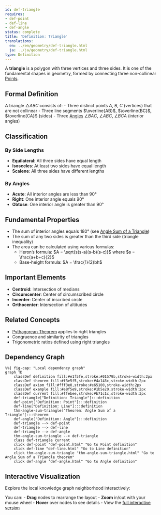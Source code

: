 ```yaml
---
id: def-triangle
requires:
- def-point
- def-line
- def-angle
status: complete
title: 'Definition: Triangle'
translations:
  en: ../en/geometry/def-triangle.html
  ja: ../ja/geometry/def-triangle.html
type: Definition
---
```


A **triangle** is a polygon with three vertices and three sides. It is one of the fundamental shapes in geometry, formed by connecting three non-collinear [Points](def-point.qmd).

## Formal Definition

A triangle $\triangle ABC$ consists of:
- Three distinct points $A$, $B$, $C$ (vertices) that are not collinear
- Three line segments $\overline{AB}$, $\overline{BC}$, $\overline{CA}$ (sides)
- Three [Angles](def-angle.qmd) $\angle BAC$, $\angle ABC$, $\angle BCA$ (interior angles)

## Classification

### By Side Lengths
- **Equilateral**: All three sides have equal length
- **Isosceles**: At least two sides have equal length
- **Scalene**: All three sides have different lengths

### By Angles
- **Acute**: All interior angles are less than $90°$
- **Right**: One interior angle equals $90°$
- **Obtuse**: One interior angle is greater than $90°$

## Fundamental Properties

- The sum of interior angles equals $180°$ (see [Angle Sum of a Triangle](thm-angle-sum-triangle.qmd))
- The sum of any two sides is greater than the third side (triangle inequality)
- The area can be calculated using various formulas:
  - Heron's formula: $A = \sqrt{s(s-a)(s-b)(s-c)}$ where $s = \frac{a+b+c}{2}$
  - Base-height formula: $A = \frac{1}{2}bh$

## Important Elements

- **Centroid**: Intersection of medians
- **Circumcenter**: Center of circumscribed circle
- **Incenter**: Center of inscribed circle
- **Orthocenter**: Intersection of altitudes

## Related Concepts

- [Pythagorean Theorem](thm-pythagorean.qmd) applies to right triangles
- Congruence and similarity of triangles
- Trigonometric ratios defined using right triangles

## Dependency Graph

```mermaid
%%| fig-cap: "Local dependency graph"
graph TD
    classDef definition fill:#e1f5fe,stroke:#01579b,stroke-width:2px
    classDef theorem fill:#f3e5f5,stroke:#4a148c,stroke-width:2px
    classDef axiom fill:#fff3e0,stroke:#e65100,stroke-width:2px
    classDef example fill:#e8f5e9,stroke:#1b5e20,stroke-width:2px
    classDef current fill:#ffebee,stroke:#b71c1c,stroke-width:3px
    def-triangle["Definition: Triangle"]:::definition
    def-point["Definition: Point"]:::definition
    def-line["Definition: Line"]:::definition
    thm-angle-sum-triangle["Theorem: Angle Sum of a Triangle"]:::theorem
    def-angle["Definition: Angle"]:::definition
    def-triangle --> def-point
    def-triangle --> def-line
    def-triangle --> def-angle
    thm-angle-sum-triangle --> def-triangle
    class def-triangle current
    click def-point "def-point.html" "Go to Point definition"
    click def-line "def-line.html" "Go to Line definition"
    click thm-angle-sum-triangle "thm-angle-sum-triangle.html" "Go to Angle Sum of a Triangle theorem"
    click def-angle "def-angle.html" "Go to Angle definition"
```

## Interactive Visualization

Explore the local knowledge graph neighborhood interactively:

::: {.graph-viz data-id="def-triangle" data-width="700" data-height="500"}
:::

You can:
- **Drag** nodes to rearrange the layout
- **Zoom** in/out with your mouse wheel
- **Hover** over nodes to see details
- View the [full interactive version](../../output/interactive/def-triangle.html){target="_blank"}

